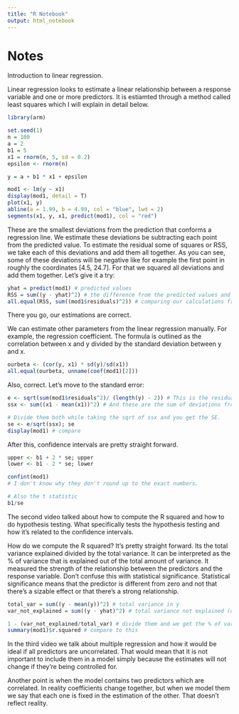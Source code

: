 ```yaml
---
title: "R Notebook"
output: html_notebook
---
```


# Notes

Introduction to linear regression.

Linear regression looks to estimate a linear relationship between a response variable and one or more predictors. It is estiamted through a method called least squares which I will explain in detail below.

```r
library(arm)

set.seed(1)
n = 100
a = 2
b1 = 5
x1 = rnorm(n, 5, sd = 0.2)
epsilon <- rnorm(n)

y = a + b1 * x1 + epsilon

mod1 <- lm(y ~ x1)
display(mod1, detail = T)
plot(x1, y)
abline(a = 1.99, b = 4.99, col = "blue", lwd = 2)
segments(x1, y, x1, predict(mod1), col = "red")
```

These are the smallest deviations from the prediction that conforms a regression line. We estimate these deviations be subtracting each point from the predicted value. To estimate the residual some of squares or RSS, we take each of this deviations and add them all together. As you can see, some of these deviations will be negative like for example the first point in roughly the coordinates [4.5, 24.7]. For that we squared all deviations and add them together. Let's give it a try:
```r
yhat = predict(mod1) # predicted values
RSS = sum((y - yhat)^2) # the difference from the predicted values and the actual values
all.equal(RSS, sum((mod1$residuals)^2)) # comparing our calculations from the model estimations
```
There you go, our estimations are correct.

We can estimate other parameters from the linear regression manually. For example, the regression coefficient. The formula is outlined as the correlation between x and y divided by the standard deviation between y and x.

```r
ourbeta <- (cor(y, x1) * sd(y)/sd(x1))
all.equal(ourbeta, unname(coef(mod1)[2]))
```
Also, correct. Let's move to the standard error:

```r
e <- sqrt(sum(mod1$residuals^2)/ (length(y) - 2)) # This is the residual standard deviation
ssx <- sum((x1 - mean(x1))^2) # And these are the sum of deviations from the mean of x

# Divide them both while taking the sqrt of ssx and you get the SE.
se <- e/sqrt(ssx); se
display(mod1) # compare

```
After this, confidence intervals are pretty straight forward.

```r
upper <- b1 + 2 * se; upper
lower <- b1 - 2 * se; lower

confint(mod1)
# I don't know why they don't round up to the exact numbers.

# Also the t statistic
b1/se
```

The second video talked about how to compute the R squared and how to do hypothesis testing. What specifically tests the hypothesis testing and how it's related to the confidence intervals.

How do we compute the R squared? It's pretty straight forward. Its the total variance explained divided by the total variance. It can be interpreted as the % of variance that is explained out of the total amount of variance. It measured the strength of the relationship between the predictors and the response variable. Don't confuse this with statistical significance. Statistical significance means that the predictor is different from zero and not that there's a sizable effect or that there's a strong relationship.

```r
total_var = sum((y - mean(y))^2) # total variance in y
var_not_explained = sum((y - yhat)^2) # total variance not explained (deviations of y from predictions)

1 - (var_not_explained/total_var) # divide them and we get the % of variance NOT explained. subtract a 1 and get the % of variance explained
summary(mod1)$r.squared # compare to this
```

In the third video we talk about multiple regression and how it would be ideal if all predictors are uncorrelated. That would mean that it is not important to include them in a model simply because the estimates will not change if they're being controlled for.



Another point is when the model contains two predictors which are correlated. In reality coefficients change together, but when we model them we say that each one is fixed in the estimation of the other. That doesn't reflect reality.